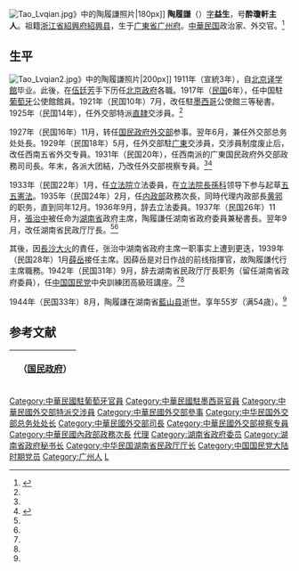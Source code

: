 [[File:Tao_Lvqian.jpg|thumb]]》中的陶履謙照片|180px]]
'''陶履謙'''（{{bd|1890年|3月16日|1944年|8月}}）[[字|字]]'''益生'''，号'''酔瓊軒主人'''。祖籍[[浙江省|浙江省]][[紹興府|紹興府]][[紹興县|紹興县]]，生于[[广東省|广東省]][[广州府|广州府]]。[[中華民国|中華民国]]政治家、外交官。<ref name=xu>{{Cite book|author = 徐友春主編|title = 民国人物大辞典 増訂版|year = 2007|publisher = 河北人民出版社|isbn = 978-7-202-03014-1}}</ref>

==生平==
[[File:Tao_Lvqian2.jpg|thumb]]》中的陶履謙照片|200px]]
1911年（宣統3年），自[[北京|北京]][[译学館|译学館]]毕业。此後，在[[伍廷芳|伍廷芳]]手下历任[[北洋政府|北京政府]]各職。1917年（[[民国紀元|民国]]6年），任中国駐[[葡萄牙|葡萄牙]]公使館館員。1921年（民国10年）7月，改任駐[[墨西哥|墨西哥]]公使館三等秘書。1925年（民国14年），任外交部特派[[直隷省_(中華民国)|直隷]]交涉員。<ref name=xu/>

1927年（民国16年）11月，转任[[国民政府|国民政府]][[中華民国外交部|外交部]]参事。翌年6月，兼任外交部总务处处長。1929年（民国18年）5月，任外交部駐[[广東省_(中華民国)|广東]]交涉員，交涉員制度废止后，改任西南五省外交专員。1931年（民国20年），任西南派的广東国民政府外交部政務司司長。年末，各派大团結，乃改任外交部視察专員。<ref name=xu/><ref name=liu>{{Cite book|author = 劉寿林等編|title = 民国職官年表|year = 1995|publisher = [[中華書局|中華書局]]|isbn = 7-101-01320-1}}</ref>

1933年（民国22年）1月，任[[中華民国立法院|立法院]]立法委員，在[[立法院長|立法院長]][[孫科|孫科]]领导下参与起草[[五五憲法|五五憲法]]。1935年（民国24年）2月，任[[中華民国内政部|内政部]]政務次長，同時代理内政部長[[黄郛|黄郛]]的职务，直到同年12月。1936年9月，辞去立法委員。1937年（民国26年）11月，[[張治中|張治中]]被任命为[[湖南省_(中華民国)|湖南省]]政府主席，陶履謙任湖南省政府委員兼秘書長。翌年9月，改任湖南省民政厅厅長。<ref name=xu/><ref name=liu/>

其後，因[[長沙大火|長沙大火]]的責任，张治中湖南省政府主席一职事实上遭到更迭，1939年（民国28年）1月[[薛岳|薛岳]]接任主席。因薛岳是对日作战的前线指揮官，故陶履謙代行主席職務。1942年（民国31年）9月，辞去湖南省民政厅厅長职务（留任湖南省政府委員），任[[中国国民党|中国国民党]]中央訓練团高級班講座。<ref name=xu/><ref name=liu/>

1944年（民国33年）8月，陶履謙在湖南省[[藍山县|藍山县]]逝世。享年55岁（满54歳）。<ref name=xu/>

== 参考文献 ==
{{reflist}}

{| class="wikitable" style="margin:0 auto"
|- 
!　{{CHN1928}}（[[国民政府|国民政府]]）
{{先代次代|[[中華民国内政部|内政部部長]]（代理）|<small>1935年2月—12月</small>|[[黄郛|黄郛]]|[[蒋作賓|蒋作賓]]}}
|}
{{中華民國內政部部長}}
{{第3屆中華民國訓政時期立法委員名單}}
{{第4屆中華民國訓政時期立法委員名單}}

{{DEFAULTSORT:Tao陶}}
[[Category:中華民國駐葡萄牙官員|Category:中華民國駐葡萄牙官員]]
[[Category:中華民國駐墨西哥官員|Category:中華民國駐墨西哥官員]]
[[Category:中華民國外交部特派交涉員|Category:中華民國外交部特派交涉員]]
[[Category:中華民國外交部參事|Category:中華民國外交部參事]]
[[Category:中华民国外交部总务处处长|Category:中华民国外交部总务处处长]]
[[Category:中華民國外交部司長|Category:中華民國外交部司長]]
[[Category:中華民國外交部視察专員|Category:中華民國外交部視察专員]]
[[Category:中華民國內政部政務次長|Category:中華民國內政部政務次長]]
[[Category:中華民國內政部部長|代理]]
[[Category:湖南省政府委员|Category:湖南省政府委员]]
[[Category:湖南省政府秘书长|Category:湖南省政府秘书长]]
[[Category:中华民国湖南省民政厅厅长|Category:中华民国湖南省民政厅厅长]]
[[Category:中国国民党大陆时期党员|Category:中国国民党大陆时期党员]]
[[Category:广州人|Category:广州人]]
[[Category:會稽陶氏|L]]